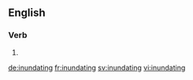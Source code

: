 ==English==

===Verb===
{{head|en|present participle}}

# {{present participle of|inundate|lang=en|nocat=1}}

[[de:inundating]]
[[fr:inundating]]
[[sv:inundating]]
[[vi:inundating]]
